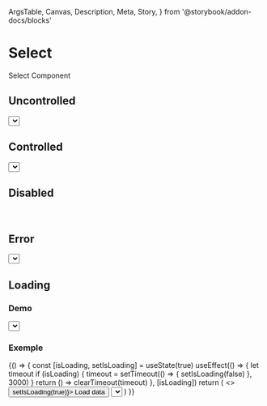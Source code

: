   ArgsTable,
  Canvas,
  Description,
  Meta,
  Story,
} from '@storybook/addon-docs/blocks'

<Meta title="Components/Select" component={Select} />

# Select

<Description>Select Component</Description>

## Uncontrolled

<Canvas>
  <Story name="Uncontrolled" height="100px">
    <Select>
      <Select.Option value="a">Option A</Select.Option>
      <Select.Option value="b">Option B</Select.Option>
    </Select>
  </Story>
</Canvas>

## Controlled

<Canvas>
  <Story name="Controlled" height="100px">
    <Select>
      <Select.Option value="a">Option A</Select.Option>
      <Select.Option value="b">Option B</Select.Option>
    </Select>
  </Story>
</Canvas>

## Disabled

<Canvas>
  <Story name="Disabled" height="100px">
    <Select disabled>
      <Select.Option value="a">Option A</Select.Option>
      <Select.Option value="b">Option B</Select.Option>
    </Select>
  </Story>
</Canvas>

## Error

<Canvas>
  <Story name="Error" height="100px">
    <Select error>
      <Select.Option value="a">Option A</Select.Option>
      <Select.Option value="b">Option B</Select.Option>
    </Select>
  </Story>
</Canvas>

## Loading

### Demo

<Canvas>
  <Story name="Demo Loading" height="100px">
    <Select isLoading>
      <Select.Option value="a">Option A</Select.Option>
      <Select.Option value="b">Option B</Select.Option>
    </Select>
  </Story>
</Canvas>

### Exemple

<Canvas>
  <Story name="Exemple Loading" height="100px">
    {() => {
      const [isLoading, setIsLoading] = useState(true)
      useEffect(() => {
        let timeout
        if (isLoading) {
          timeout = setTimeout(() => {
            setIsLoading(false)
          }, 3000)
        }
        return () => clearTimeout(timeout)
      }, [isLoading])
      return (
        <>
          <Button size="small" mb={2} onClick={() => setIsLoading(true)}>
            Load data
          </Button>
          <Select isLoading={isLoading}>
            <Select.Option value="a">Option A</Select.Option>
            <Select.Option value="b">Option B</Select.Option>
          </Select>
        </>
      )
    }}
  </Story>
</Canvas>

<ArgsTable of={Select} />

<ArgsTable of={Select.Option} />
